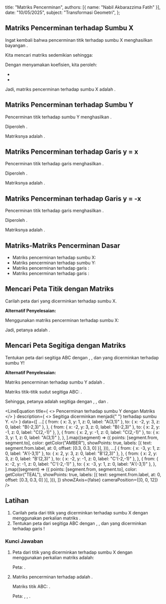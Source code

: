 
  title: "Matriks Pencerminan",
  authors: [{ name: "Nabil Akbarazzima Fatih" }],
  date: "10/05/2025",
  subject: "Transformasi Geometri",
};

## Matriks Pencerminan terhadap Sumbu X

Ingat kembali bahwa pencerminan titik <InlineMath math="(x,y)" /> terhadap sumbu X menghasilkan bayangan <InlineMath math="(x,-y)" />.

Kita mencari matriks <InlineMath math="\begin{pmatrix} r & s \\ t & u \end{pmatrix}" /> sedemikian sehingga:

<div className="flex flex-col gap-4">
  <BlockMath math="\begin{pmatrix} r & s \\ t & u \end{pmatrix} \begin{pmatrix} x \\ y \end{pmatrix} = \begin{pmatrix} x \\ -y \end{pmatrix}" />
  <BlockMath math="\begin{pmatrix} rx + sy \\ tx + uy \end{pmatrix} = \begin{pmatrix} 1x + 0y \\ 0x - 1y \end{pmatrix}" />
</div>

Dengan menyamakan koefisien, kita peroleh:

- <InlineMath math="rx + sy = 1x + 0y \implies r=1, s=0" />
- <InlineMath math="tx + uy = 0x - 1y \implies t=0, u=-1" />

Jadi, matriks pencerminan terhadap sumbu X adalah <InlineMath math="\begin{pmatrix} 1 & 0 \\ 0 & -1 \end{pmatrix}" />.

## Matriks Pencerminan terhadap Sumbu Y

Pencerminan titik <InlineMath math="(x,y)" /> terhadap sumbu Y menghasilkan <InlineMath math="(-x,y)" />.

<div className="flex flex-col gap-4">
  <BlockMath math="\begin{pmatrix} r & s \\ t & u \end{pmatrix} \begin{pmatrix} x \\ y \end{pmatrix} = \begin{pmatrix} -x \\ y \end{pmatrix}" />
  <BlockMath math="\begin{pmatrix} rx + sy \\ tx + uy \end{pmatrix} = \begin{pmatrix} -1x + 0y \\ 0x + 1y \end{pmatrix}" />
</div>

Diperoleh <InlineMath math="r=-1, s=0, t=0, u=1" />.

Matriksnya adalah <InlineMath math="\begin{pmatrix} -1 & 0 \\ 0 & 1 \end{pmatrix}" />.

## Matriks Pencerminan terhadap Garis y = x

Pencerminan titik <InlineMath math="(x,y)" /> terhadap garis <InlineMath math="y=x" /> menghasilkan <InlineMath math="(y,x)" />.

<div className="flex flex-col gap-4">
  <BlockMath math="\begin{pmatrix} r & s \\ t & u \end{pmatrix} \begin{pmatrix} x \\ y \end{pmatrix} = \begin{pmatrix} y \\ x \end{pmatrix}" />
  <BlockMath math="\begin{pmatrix} rx + sy \\ tx + uy \end{pmatrix} = \begin{pmatrix} 0x + 1y \\ 1x + 0y \end{pmatrix}" />
</div>

Diperoleh <InlineMath math="r=0, s=1, t=1, u=0" />.

Matriksnya adalah <InlineMath math="\begin{pmatrix} 0 & 1 \\ 1 & 0 \end{pmatrix}" />.

## Matriks Pencerminan terhadap Garis y = -x

Pencerminan titik <InlineMath math="(x,y)" /> terhadap garis <InlineMath math="y=-x" /> menghasilkan <InlineMath math="(-y,-x)" />.

<div className="flex flex-col gap-4">
  <BlockMath math="\begin{pmatrix} r & s \\ t & u \end{pmatrix} \begin{pmatrix} x \\ y \end{pmatrix} = \begin{pmatrix} -y \\ -x \end{pmatrix}" />
  <BlockMath math="\begin{pmatrix} rx + sy \\ tx + uy \end{pmatrix} = \begin{pmatrix} 0x - 1y \\ -1x + 0y \end{pmatrix}" />
</div>

Diperoleh <InlineMath math="r=0, s=-1, t=-1, u=0" />.

Matriksnya adalah <InlineMath math="\begin{pmatrix} 0 & -1 \\ -1 & 0 \end{pmatrix}" />.

## Matriks-Matriks Pencerminan Dasar

- Matriks pencerminan terhadap sumbu X: <InlineMath math="\begin{pmatrix} 1 & 0 \\ 0 & -1 \end{pmatrix}" />
- Matriks pencerminan terhadap sumbu Y: <InlineMath math="\begin{pmatrix} -1 & 0 \\ 0 & 1 \end{pmatrix}" />
- Matriks pencerminan terhadap garis <InlineMath math="y=x" />: <InlineMath math="\begin{pmatrix} 0 & 1 \\ 1 & 0 \end{pmatrix}" />
- Matriks pencerminan terhadap garis <InlineMath math="y=-x" />: <InlineMath math="\begin{pmatrix} 0 & -1 \\ -1 & 0 \end{pmatrix}" />

## Mencari Peta Titik dengan Matriks

Carilah peta dari <InlineMath math="(3,-4)" /> yang dicerminkan terhadap sumbu X.

**Alternatif Penyelesaian:**

Menggunakan matriks pencerminan terhadap sumbu X:

<BlockMath math="\begin{pmatrix} x' \\ y' \end{pmatrix} = \begin{pmatrix} 1 & 0 \\ 0 & -1 \end{pmatrix} \begin{pmatrix} 3 \\ -4 \end{pmatrix} = \begin{pmatrix} (1)(3) + (0)(-4) \\ (0)(3) + (-1)(-4) \end{pmatrix} = \begin{pmatrix} 3 \\ 4 \end{pmatrix}" />

Jadi, petanya adalah <InlineMath math="(3,4)" />.

## Mencari Peta Segitiga dengan Matriks

Tentukan peta dari segitiga ABC dengan <InlineMath math="A(3,1)" />, <InlineMath math="B(-2,3)" />, dan <InlineMath math="C(2,-1)" /> yang dicerminkan terhadap sumbu Y!

**Alternatif Penyelesaian:**

Matriks pencerminan terhadap sumbu Y adalah <InlineMath math="\begin{pmatrix} -1 & 0 \\ 0 & 1 \end{pmatrix}" />.

Matriks titik-titik sudut segitiga ABC: <InlineMath math="\begin{pmatrix} 3 & -2 & 2 \\ 1 & 3 & -1 \end{pmatrix}" />.

<div className="flex flex-col gap-4">
  <BlockMath math="\begin{pmatrix} x'_A & x'_B & x'_C \\ y'_A & y'_B & y'_C \end{pmatrix} = \begin{pmatrix} -1 & 0 \\ 0 & 1 \end{pmatrix} \begin{pmatrix} 3 & -2 & 2 \\ 1 & 3 & -1 \end{pmatrix}" />
  <BlockMath math="= \begin{pmatrix} (-1)(3)+0 & (-1)(-2)+0 & (-1)(2)+0 \\ 0+(1)(1) & 0+(1)(3) & 0+(1)(-1) \end{pmatrix} = \begin{pmatrix} -3 & 2 & -2 \\ 1 & 3 & -1 \end{pmatrix}" />
</div>

Sehingga, petanya adalah segitiga <InlineMath math="A'B'C'" /> dengan <InlineMath math="A'(-3,1)" />, <InlineMath math="B'(2,3)" />, dan <InlineMath math="C'(-2,-1)" />.

<LineEquation
  title={
    <>
      Pencerminan <InlineMath math="\triangle ABC" /> terhadap sumbu Y dengan
      Matriks
    </>
  }
  description={
    <>
      Segitiga <InlineMath math="ABC" /> dicerminkan menjadi{" "}
      <InlineMath math="A'B'C'" /> terhadap sumbu Y.
    </>
  }
  data={[
    ...[
      {
        from: { x: 3, y: 1, z: 0, label: "A(3,1)" },
        to: { x: -2, y: 3, z: 0, label: "B(-2,3)" },
      },
      {
        from: { x: -2, y: 3, z: 0, label: "B(-2,3)" },
        to: { x: 2, y: -1, z: 0, label: "C(2,-1)" },
      },
      {
        from: { x: 2, y: -1, z: 0, label: "C(2,-1)" },
        to: { x: 3, y: 1, z: 0, label: "A(3,1)" },
      },
    ].map((segment) => ({
      points: [segment.from, segment.to],
      color: getColor("AMBER"),
      showPoints: true,
      labels: [{ text: segment.from.label, at: 0, offset: [0.3, 0.3, 0] }],
    })),
    ...[
      {
        from: { x: -3, y: 1, z: 0, label: "A'(-3,1)" },
        to: { x: 2, y: 3, z: 0, label: "B'(2,3)" },
      },
      {
        from: { x: 2, y: 3, z: 0, label: "B'(2,3)" },
        to: { x: -2, y: -1, z: 0, label: "C'(-2,-1)" },
      },
      {
        from: { x: -2, y: -1, z: 0, label: "C'(-2,-1)" },
        to: { x: -3, y: 1, z: 0, label: "A'(-3,1)" },
      },
    ].map((segment) => ({
      points: [segment.from, segment.to],
      color: getColor("TEAL"),
      showPoints: true,
      labels: [{ text: segment.from.label, at: 0, offset: [0.3, 0.3, 0] }],
    })),
  ]}
  showZAxis={false}
  cameraPosition={[0, 0, 12]}
/>

## Latihan

1.  Carilah peta dari titik <InlineMath math="(3,5)" /> yang dicerminkan terhadap sumbu X dengan menggunakan perkalian matriks <InlineMath math="\begin{pmatrix} 1 & 0 \\ 0 & -1 \end{pmatrix}" />.
2.  Tentukan peta dari segitiga ABC dengan <InlineMath math="A(3,1)" />, <InlineMath math="B(-2,3)" />, dan <InlineMath math="C(2,-1)" /> yang dicerminkan terhadap garis <InlineMath math="y=-x" />!

### Kunci Jawaban

1.  Peta dari titik <InlineMath math="(3,5)" /> yang dicerminkan terhadap sumbu X dengan menggunakan perkalian matriks <InlineMath math="\begin{pmatrix} 1 & 0 \\ 0 & -1 \end{pmatrix}" /> adalah:

    <BlockMath math="\begin{pmatrix} x' \\ y' \end{pmatrix} = \begin{pmatrix} 1 & 0 \\ 0 & -1 \end{pmatrix} \begin{pmatrix} 3 \\ 5 \end{pmatrix} = \begin{pmatrix} 3 \\ -5 \end{pmatrix}" />

    Peta: <InlineMath math="(3,-5)" />.

2.  Matriks pencerminan terhadap <InlineMath math="y=-x" /> adalah <InlineMath math="\begin{pmatrix} 0 & -1 \\ -1 & 0 \end{pmatrix}" />.

    Matriks titik ABC: <InlineMath math="\begin{pmatrix} 3 & -2 & 2 \\ 1 & 3 & -1 \end{pmatrix}" />.

    <div className="flex flex-col gap-4">
      <BlockMath math="\begin{pmatrix} 0 & -1 \\ -1 & 0 \end{pmatrix} \begin{pmatrix} 3 & -2 & 2 \\ 1 & 3 & -1 \end{pmatrix}" />
      <BlockMath math="= \begin{pmatrix} (0)(3)+(-1)(1) & (0)(-2)+(-1)(3) & (0)(2)+(-1)(-1) \\ (-1)(3)+(0)(1) & (-1)(-2)+(0)(3) & (-1)(2)+(0)(-1) \end{pmatrix}" />
      <BlockMath math="= \begin{pmatrix} -1 & -3 & 1 \\ -3 & 2 & -2 \end{pmatrix}" />
    </div>

    Peta: <InlineMath math="A'(-1,-3)" />, <InlineMath math="B'(-3,2)" />, <InlineMath math="C'(1,-2)" />.
